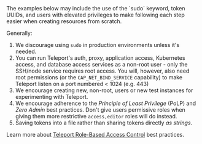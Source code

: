 <Admonition type="tip" title="Tip">
  The examples below may include the use of the `sudo` keyword, token UUIDs, and users with elevated privileges to make following each step easier when creating resources from scratch. 
  
  Generally:

  1. We discourage using `sudo` in production environments unless it's needed.
  2. You can run Teleport's auth, proxy, application access, Kubernetes access, and database access services as a non-root user - only the SSH/node service requires root access. You will, however, also need root permissions (or the `CAP_NET_BIND_SERVICE` capability) to make Teleport listen on a port numbered < 1024 (e.g. 443)
  3. We encourage creating new, non-root, users or new test instances for experimenting with Teleport.
  4. We encourage adherence to the *Principle of Least Privilege* (PoLP) and *Zero Admin* best practices. Don't give users permissive roles when giving them more restrictive `access,editor` roles will do instead.
  5. Saving tokens into a file rather than sharing tokens directly *as strings*.

  Learn more about [Teleport Role-Based Access Control](https://goteleport.com/docs/access-controls/introduction/) best practices.
</Admonition>
